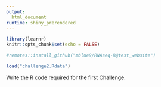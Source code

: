 ```yaml
---
output: 
  html_document
runtime: shiny_prerendered
---
```

<script src="https://cdn.jsdelivr.net/npm/iframe-resizer/js/iframeResizer.contentWindow.min.js" type="text/javascript"></script>

```r
library(learnr)
knitr::opts_chunk$set(echo = FALSE)
```

```r
#remotes::install_github("mblue9/RNAseq-R@test_website")
```

```r
load("challenge2.Rdata")
```

Write the R code required for the first Challenge.

```r
```

